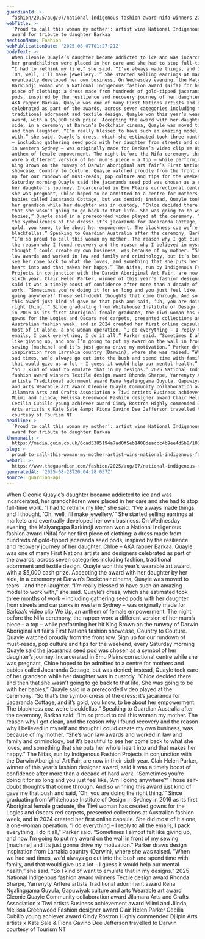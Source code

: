 ```yaml
---
guardianId: >-
  fashion/2025/aug/07/national-indigenous-fashion-award-nifa-winners-2025-australia
webTitle: >-
  ‘Proud to call this woman my mother’: artist wins National Indigenous fashion
  award for tribute to daughter Barkaa
sectionName: Fashion
webPublicationDate: '2025-08-07T01:27:21Z'
bodyText: >-
  When Cleonie Quayle’s daughter became addicted to ice and was incarcerated,
  her grandchildren were placed in her care and she had to stop full-time work.
  “I had to rethink my life,” she said. “I’ve always made things, and I thought,
  ‘Oh, well, I’ll make jewellery.’” She started selling earrings at markets and
  eventually developed her own business. On Wednesday evening, the Malyangapa
  Barkindji woman won a National Indigenous fashion award (Nifa) for her first
  piece of clothing: a dress made from hundreds of gold-tipped jacaranda seed
  pods, inspired by the resilience and recovery journey of her daughter, Chloe –
  AKA rapper Barkaa. Quayle was one of many First Nations artists and designers
  celebrated as part of the awards, across seven categories including fashion,
  traditional adornment and textile design. Quayle won this year’s wearable art
  award, with a $5,000 cash prize. Accepting the award with her daughter by her
  side, in a ceremony at Darwin’s Deckchair cinema, Quayle was moved to tears –
  and then laughter. “I’m really blessed to have such an amazing model to work
  with,” she said. Quayle’s dress, which she estimated took three months of work
  – including gathering seed pods with her daughter from streets and car parks
  in western Sydney – was originally made for Barkaa’s video clip We Up, an
  anthem of female empowerment. The night before the Nifa ceremony, the rapper
  wore a different version of her mum’s piece – a top – while performing her hit
  King Brown on the runway of Darwin Aboriginal art fair’s First Nations fashion
  showcase, Country to Couture. Quayle watched proudly from the front row. Sign
  up for our rundown of must-reads, pop culture and tips for the weekend, every
  Saturday morning Quayle said the jacaranda seed pod was chosen as a symbol of
  her daughter’s journey. Incarcerated in Emu Plains correctional centre while
  she was pregnant, Chloe hoped to be admitted to a centre for mothers and
  babies called Jacaranda Cottage, but was denied; instead, Quayle took care of
  her grandson while her daughter was in custody. “Chloe decided there and then
  that she wasn’t going to go back to that life. She was going to be with her
  babies,” Quayle said in a prerecorded video played at the ceremony. “So that’s
  the symbolicness of the dress: it’s jacaranda for Jacaranda Cottage, and it’s
  gold, you know, to be about her empowerment. The blackness coz we’re
  blackfellas.” Speaking to Guardian Australia after the ceremony, Barkaa said:
  “I’m so proud to call this woman my mother. The reason why I got clean, and
  the reason why I found recovery and the reason why I believed in myself and
  thought I could create my own business, was because of my mother. “She’s won
  law awards and worked in law and family and criminology, but it’s beautiful to
  see her come back to what she loves, and something that she puts her whole
  heart into and that makes her happy.” The Nifas, run by Indigenous Fashion
  Projects in conjunction with the Darwin Aboriginal Art Fair, are now in their
  sixth year. Clair Helen Parker, winner of this year’s fashion designer award,
  said it was a timely boost of confidence after more than a decade of hard
  work. “Sometimes you’re doing it for so long and you just feel like, ‘Am I
  going anywhere?’ Those self-doubt thoughts that come through. And so winning
  this award just kind of gave me that push and said, ‘Oh, you are doing the
  right thing.’” Since graduating from Whitehouse Institute of Design in Sydney
  in 2016 as its first Aboriginal female graduate, the Tiwi woman has created
  gowns for the Logies and Oscars red carpets, presented collections at
  Australian fashion week, and in 2024 created her first online capsule. She did
  most of it alone, a one-woman operation. “I do everything – I reply to all the
  emails, I pack everything, I do it all,” Parker said. “Sometimes I almost felt
  like giving up, and now I’m going to put my award on the wall in front of my
  sewing [machine] and it’s just gonna drive my motivation.” Parker draws design
  inspiration from Larrakia country (Darwin), where she was raised. “When we had
  sad times, we’d always go out into the bush and spend time with family, and
  that would give us a lot – I guess it would help our mental health,” she said.
  “So I kind of want to emulate that in my designs.” 2025 National Indigenous
  fashion award winners Textile design award Rhonda Sharpe, Yarrenyty Arltere
  artists Traditional adornment award Rena Ngalinggama Guyula, Gapuwiyak culture
  and arts Wearable art award Cleonie Quayle Community collaboration award
  Jilamara Arts and Crafts Association x Tiwi artists Business achievement award
  Miimi and Jiinda, Melissa Greenwood Fashion designer award Clair Helen Parker
  Cecilia Cubillo young achiever award Cindy Rostron Highly commended Djilpin
  Arts artists x Kate Sale &amp; Fiona Gavino Dee Jefferson travelled to Darwin
  courtesy of Tourism NT
headline: >-
  ‘Proud to call this woman my mother’: artist wins National Indigenous fashion
  award for tribute to daughter Barkaa
thumbnail: >-
  https://media.guim.co.uk/6cad5385194a7ad0f5eb1408deaccc4b9ee4d5b8/1031_0_6827_5464/500.jpg
slug: >-
  proud-to-call-this-woman-my-mother-artist-wins-national-indigenous-fashion-award-for-tribute-to-daughter-barkaa
webUrl: >-
  https://www.theguardian.com/fashion/2025/aug/07/national-indigenous-fashion-award-nifa-winners-2025-australia
generatedAt: '2025-08-28T20:04:28.057Z'
source: guardian-api
---
```

When Cleonie Quayle’s daughter became addicted to ice and was incarcerated, her grandchildren were placed in her care and she had to stop full-time work. “I had to rethink my life,” she said. “I’ve always made things, and I thought, ‘Oh, well, I’ll make jewellery.’” She started selling earrings at markets and eventually developed her own business. On Wednesday evening, the Malyangapa Barkindji woman won a National Indigenous fashion award (Nifa) for her first piece of clothing: a dress made from hundreds of gold-tipped jacaranda seed pods, inspired by the resilience and recovery journey of her daughter, Chloe – AKA rapper Barkaa. Quayle was one of many First Nations artists and designers celebrated as part of the awards, across seven categories including fashion, traditional adornment and textile design. Quayle won this year’s wearable art award, with a $5,000 cash prize. Accepting the award with her daughter by her side, in a ceremony at Darwin’s Deckchair cinema, Quayle was moved to tears – and then laughter. “I’m really blessed to have such an amazing model to work with,” she said. Quayle’s dress, which she estimated took three months of work – including gathering seed pods with her daughter from streets and car parks in western Sydney – was originally made for Barkaa’s video clip We Up, an anthem of female empowerment. The night before the Nifa ceremony, the rapper wore a different version of her mum’s piece – a top – while performing her hit King Brown on the runway of Darwin Aboriginal art fair’s First Nations fashion showcase, Country to Couture. Quayle watched proudly from the front row. Sign up for our rundown of must-reads, pop culture and tips for the weekend, every Saturday morning Quayle said the jacaranda seed pod was chosen as a symbol of her daughter’s journey. Incarcerated in Emu Plains correctional centre while she was pregnant, Chloe hoped to be admitted to a centre for mothers and babies called Jacaranda Cottage, but was denied; instead, Quayle took care of her grandson while her daughter was in custody. “Chloe decided there and then that she wasn’t going to go back to that life. She was going to be with her babies,” Quayle said in a prerecorded video played at the ceremony. “So that’s the symbolicness of the dress: it’s jacaranda for Jacaranda Cottage, and it’s gold, you know, to be about her empowerment. The blackness coz we’re blackfellas.” Speaking to Guardian Australia after the ceremony, Barkaa said: “I’m so proud to call this woman my mother. The reason why I got clean, and the reason why I found recovery and the reason why I believed in myself and thought I could create my own business, was because of my mother. “She’s won law awards and worked in law and family and criminology, but it’s beautiful to see her come back to what she loves, and something that she puts her whole heart into and that makes her happy.” The Nifas, run by Indigenous Fashion Projects in conjunction with the Darwin Aboriginal Art Fair, are now in their sixth year. Clair Helen Parker, winner of this year’s fashion designer award, said it was a timely boost of confidence after more than a decade of hard work. “Sometimes you’re doing it for so long and you just feel like, ‘Am I going anywhere?’ Those self-doubt thoughts that come through. And so winning this award just kind of gave me that push and said, ‘Oh, you are doing the right thing.’” Since graduating from Whitehouse Institute of Design in Sydney in 2016 as its first Aboriginal female graduate, the Tiwi woman has created gowns for the Logies and Oscars red carpets, presented collections at Australian fashion week, and in 2024 created her first online capsule. She did most of it alone, a one-woman operation. “I do everything – I reply to all the emails, I pack everything, I do it all,” Parker said. “Sometimes I almost felt like giving up, and now I’m going to put my award on the wall in front of my sewing [machine] and it’s just gonna drive my motivation.” Parker draws design inspiration from Larrakia country (Darwin), where she was raised. “When we had sad times, we’d always go out into the bush and spend time with family, and that would give us a lot – I guess it would help our mental health,” she said. “So I kind of want to emulate that in my designs.” 2025 National Indigenous fashion award winners Textile design award Rhonda Sharpe, Yarrenyty Arltere artists Traditional adornment award Rena Ngalinggama Guyula, Gapuwiyak culture and arts Wearable art award Cleonie Quayle Community collaboration award Jilamara Arts and Crafts Association x Tiwi artists Business achievement award Miimi and Jiinda, Melissa Greenwood Fashion designer award Clair Helen Parker Cecilia Cubillo young achiever award Cindy Rostron Highly commended Djilpin Arts artists x Kate Sale &amp; Fiona Gavino Dee Jefferson travelled to Darwin courtesy of Tourism NT

